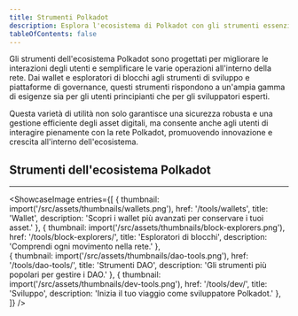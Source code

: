 ```yaml
---
title: Strumenti Polkadot
description: Esplora l'ecosistema di Polkadot con gli strumenti essenziali per wallet, esploratori di blocchi, sviluppo, governance, wallet multisig e analisi.
tableOfContents: false
---
```



Gli strumenti dell'ecosistema Polkadot sono progettati per migliorare le interazioni degli utenti e semplificare le varie operazioni all'interno della rete.
Dai wallet e esploratori di blocchi agli strumenti di sviluppo e piattaforme di governance,
questi strumenti rispondono a un'ampia gamma di esigenze sia per gli utenti principianti che per gli sviluppatori esperti.

Questa varietà di utilità non solo garantisce una sicurezza robusta e una gestione efficiente degli asset digitali,
ma consente anche agli utenti di interagire pienamente con la rete Polkadot, promuovendo innovazione e crescita all'interno dell'ecosistema.

## Strumenti dell'ecosistema Polkadot
----------------
<ShowcaseImage
  entries={[
        {
      thumbnail: import('/src/assets/thumbnails/wallets.png'),
      href: '/tools/wallets',
      title: 'Wallet',
      description: 'Scopri i wallet più avanzati per conservare i tuoi asset.'
    },
                     {
      thumbnail: import('/src/assets/thumbnails/block-explorers.png'),
      href: '/tools/block-explorers/',
      title: 'Esploratori di blocchi',
      description: 'Comprendi ogni movimento nella rete.'
      },  
          {
      thumbnail: import('/src/assets/thumbnails/dao-tools.png'),
      href: '/tools/dao-tools/',
      title: 'Strumenti DAO',
      description: 'Gli strumenti più popolari per gestire i DAO.'
      },
    {
      thumbnail: import('/src/assets/thumbnails/dev-tools.png'),
      href: '/tools/dev/',
      title: 'Sviluppo',
      description: 'Inizia il tuo viaggio come sviluppatore Polkadot.'
      },
  ]}
/>  
